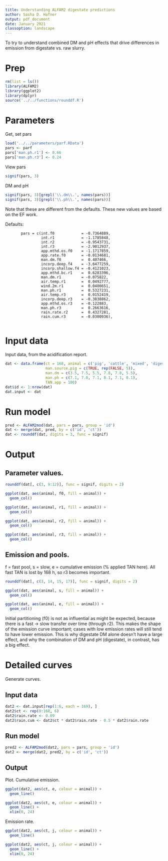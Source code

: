 ```yaml
---
title: Understanding ALFAM2 digestate predictions
author: Sasha D. Hafner
output: pdf_document
date: January 2021
classoption: landscape
---
```


To try to understand combined DM and pH effects that drive differences in emission from digestate vs. raw slurry.

# Prep

```r
rm(list = ls())
library(ALFAM2)
library(ggplot2)
library(dplyr)
source('../../functions/rounddf.R')
```

# Parameters
Get, set pars

```r
load('../../parameters/parf.RData')
pars <- parf
pars['man.ph.r1'] <- 0.66
pars['man.ph.r3'] <- 0.24
```

View pars

```r
signif(pars, 3)
```

DM and pH

```r
signif(pars, 3)[grepl('\\.dm\\.', names(pars))]
signif(pars, 3)[grepl('\\.ph\\.', names(pars))]
```

Note that these are different from the defaults.
These new values are based on the EF work.

Defaults:

```
       pars = c(int.f0            = -0.7364889,
                int.r1            = -1.1785848,
                int.r2            = -0.9543731,
                int.r3            = -2.9012937,
                app.mthd.os.f0    = -1.1717859,
                app.rate.f0       = -0.0134681,
                man.dm.f0         =  0.407466,
                incorp.deep.f4    = -3.6477259,
                incorp.shallow.f4 = -0.4121023,
                app.mthd.bc.r1    =  0.6283396,
                man.dm.r1         = -0.075822,
                air.temp.r1       =  0.0492777,
                wind.2m.r1        =  0.0486651,
                man.ph.r1         =  0.5327231,
                air.temp.r3       =  0.0152419,
                incorp.deep.r3    = -0.3838862,
                app.mthd.os.r3    = -0.122883,
                man.ph.r3         =  0.2663616,
                rain.rate.r2      =  0.4327281,
                rain.cum.r3       = -0.0300936), 
 
```




# Input data
Input data, from the acidification report.

```r
dat <- data.frame(ct = 168, animal = c('pig', 'cattle', 'mixed', 'digestate', 'digestate DM', 'digestate pH'), 
                  man.source.pig = c(TRUE, rep(FALSE, 5)),
                  man.dm = c(3.5, 7.5, 5.5, 7.8, 7.8, 5.5), 
                  man.ph = c(7.1, 7.0, 7.1, 8.1, 7.1, 8.1),
                  TAN.app = 100)
dat$id <- 1:nrow(dat)
dat.input <- dat
```

# Run model

```r
pred <- ALFAM2mod(dat, pars = pars, group = 'id')
dat <- merge(dat, pred, by = c('id', 'ct'))
dat <- rounddf(dat, digits = 3, func = signif)
```

# Output
## Parameter values.

```r
rounddf(dat[, c(3, 9:12)], func = signif, digits = 2)
```

```r
ggplot(dat, aes(animal, f0, fill = animal)) +
  geom_col()

ggplot(dat, aes(animal, r1, fill = animal)) +
  geom_col()

ggplot(dat, aes(animal, r2, fill = animal)) +
  geom_col()

ggplot(dat, aes(animal, r3, fill = animal)) +
  geom_col()

```

## Emission and pools.
f = fast pool, s = slow, e = cumulative emission (% applied TAN here).
All fast TAN is lost by 168 h, so r3 becomes important.


```r
rounddf(dat[, c(3, 14, 15, 17)], func = signif, digits = 2)
```

```r
ggplot(dat, aes(animal, s, fill = animal)) +
  geom_col()

ggplot(dat, aes(animal, e, fill = animal)) +
  geom_col()

```

Initial partitioning (f0) is not as influential as might be expected, because there is a fast -> slow transfer over time (through r2).
This makes the shape of the emission curve important; cases with low emission rates will still tend to have lower emission.
This is why digestate DM alone doesn't have a large effect, and why the combination of DM and pH (digestate), in contrast, has a big effect.

# Detailed curves
Generate curves.

## Input data

```r
dat2 <- dat.input[rep(1:6, each = 169), ]
dat2$ct <- rep(0:168, 6)
dat2$rain.rate <- 0.09
dat2$rain.cum <- dat2$ct * dat2$rain.rate - 0.5 * dat2$rain.rate
```

## Run model

```r
pred2 <- ALFAM2mod(dat2, pars = pars, group = 'id')
dat2 <- merge(dat2, pred2, by = c('id', 'ct'))
```

## Output
Plot.
Cumulative emission.

```r
ggplot(dat2, aes(ct, e, colour = animal)) +
  geom_line()

ggplot(dat2, aes(ct, e, colour = animal)) +
  geom_line() +
  xlim(0, 24)
```

Emission rate.

```r
ggplot(dat2, aes(ct, j, colour = animal)) +
  geom_line()

ggplot(dat2, aes(ct, j, colour = animal)) +
  geom_line() +
  xlim(0, 24)
```
